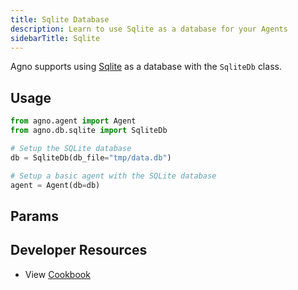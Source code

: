 ```yaml
---
title: Sqlite Database
description: Learn to use Sqlite as a database for your Agents
sidebarTitle: Sqlite
---
```


Agno supports using [Sqlite](https://www.sqlite.org) as a database with the `SqliteDb` class.

## Usage

```python sqlite_for_agent.py
from agno.agent import Agent
from agno.db.sqlite import SqliteDb

# Setup the SQLite database
db = SqliteDb(db_file="tmp/data.db")

# Setup a basic agent with the SQLite database
agent = Agent(db=db)
```

## Params

<Snippet file="db-sqlite-params.mdx" />

## Developer Resources

- View [Cookbook](https://github.com/agno-agi/agno/blob/main/cookbook/db/sqlite/sqlite_for_agent.py)
